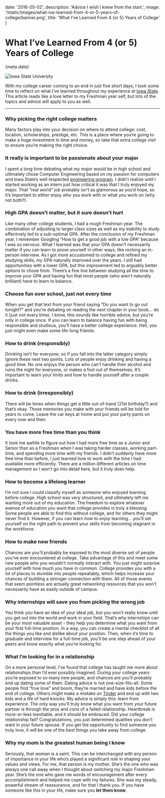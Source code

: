 
date: '2016-05-02',
description: 'Advice I wish I knew from the start.',
image: '/static/images/what-ive-learned-from-4-or-5-years-of-college/banner.png',
title: 'What I’ve Learned From 4 (or 5) Years of College'
}


# What I’ve Learned From 4 (or 5) Years of College

<Date>{meta.date}</Date>

![Iowa State University](/static/images/what-ive-learned-from-4-or-5-years-of-college/banner.png)

With my college career coming to an end in just five short days, I took some time to reflect on what I’ve learned throughout my experience at [Iowa State](https://www.iastate.edu). This article reads like a love letter to my Freshman year self, but lots of the topics and advice will apply to you as well.

---

### Why picking the right college matters

Many factors play into your decision on where to attend college: cost, location, scholarships, prestige, etc. This is a place where you’re going to make a huge investment in time and money, so take that extra college visit to ensure you’re making the right choice.

### It really is important to be passionate about your major

I spent a long time debating what my major would be in high school and ultimately chose Computer Engineering based on my passion for computers and Iowa State’s well respected [engineering program](https://catalog.iastate.edu/collegeofengineering/computerengineering/). I didn’t realize until I started working as an intern just how critical it was that I truly enjoyed my major. That “real world” job probably isn’t as glamorous as you’d hope, so it’s important to either enjoy who you work with or what you work on (why not both?).

### High GPA doesn’t matter, but it sure doesn’t hurt

Like many other college students, I had a rough Freshman year. The combination of adjusting to larger class sizes as well as my inability to study effectively led to a sub-optimal GPA. After the conclusion of my Freshman year, I remember Googling “How to get a good job with a low GPA” because I was so nervous. What I learned was that your GPA doesn’t necessarily matter if you can learn to prove yourself in other ways, like rocking an in-person interview. As I got more accustomed to college and refined my studying skills, my GPA naturally improved over the years. I still had opportunities with a lower GPA, but this improvement led to arguably better options to chose from. There’s a fine line between studying all the time to improve your GPA and having fun that most people (who aren’t naturally brilliant) have to learn to balance.

### Choose fun over school, just not every time

When you get that text from your friend saying “Do you want to go out tonight?” and you’re debating on reading the next chapter in your book… do it (just not every time). I know, this sounds like horrible advice, but you’re only in college once. If you can learn to balance having fun with being responsible and studious, you’ll have a better college experience. Hell, you just might even make some life-long friends.

### How to drink (responsibly)

Drinking isn’t for everyone, so if you fall into the latter category simply ignore these next two points. Lots of people enjoy drinking and having a good time. No one enjoys the person who can’t handle their alcohol and ruins the night for everyone, or makes a fool out of themselves. It’s important to learn your limits and how to handle yourself after a couple drinks.

### How to drink (irresponsibly)

There will be times when things get a little out-of-hand (21st birthday?) and that’s okay. Those memories you make with your friends will be told for years to come. Leave the car keys at home and put your party pants on every now and then.

### You have more free time than you think

It took me awhile to figure out how I had more free time as a Junior and Senior than as a Freshman when I was taking harder classes, working part-time, and spending more time with my friends. I didn’t suddenly have more free time than before, I just learned how to work with the time I had available more efficiently. There are a million different articles on time management so I won’t go into detail here, but it truly does help.

### How to become a lifelong learner

I’m not sure I could classify myself as someone who enjoyed learning before college. High school was very structured, and ultimately left me wanting more out of my education. The freedom to explore whatever avenue of education you want that college provides is truly a blessing. Some people are able to find this without college, and for others they might never find it. However, if you can learn how to <i>enjoy</i> learning… you’ll set yourself on the right path to prevent your skills from becoming stagnant in the workforce.

### How to make new friends

Chances are you’ll probably be exposed to the most diverse set of people you’ve ever encountered at college. Take advantage of this and meet some new people who you wouldn’t normally interact with. You just might surprise yourself with how much you have in common. College provides you with a lot of places to stumble into people repeatably, which helps increase your chances of building a stronger connection with them. All of those events that seem pointless are actually great networking resources that you won’t necessarily have as easily outside of campus.

### Why internships will save you from picking the wrong job

You think you have an idea of your ideal job, but you won’t really know until you get out into the world and work in your field. That’s why internships can be your most valuable asset - they help you determine what you want from your first full-time position. In a way, you can create a mental checklist of all the things you like and dislike about your position. Then, when it’s time to graduate and interview for a full-time job, you’ll be one step ahead of your peers and know exactly what you’re looking for.

### What I’m looking for in a relationship

On a more personal level, I’ve found that college has taught me more about relationships than I’d ever possibly imagined. During your college years you’re exposed to so many new people, and chances are you’ll probably end up dating some of them. Dating advice is not one-size-fits-all. Some people find “true love” and boom, they’re married and have kids before the end of college. Others might make a mistake on [Tinder](https://www.gotinder.com/) and end up with two kids and a life of hard knocks. My advice is simply this: learn from experience. The only way you’ll truly know what you want from your future partner is through the pros and cons of a failed relationship. Heartbreak is more-or-less inevitable, and it should be embraced. Did your college relationship fail? Congratulations, you just determined qualities you don’t want in your future spouse. If you get the opportunity to find someone you truly love, it will be one of the best things you take away from college.

### Why my mom is the greatest human being I know

Seriously, that woman is a saint. This can be interchanged with any person of importance in your life who’s played a significant role in shaping your values and views. For me, that person is my mother. She’s the one who was always one call away when I thought about switching my major Freshman year. She’s the one who gave me words of encouragement after every accomplishment and helped me cope with my failures. She was my steady, powerful stream of reassurance, and for that I thank you. If you have someone like this in your life, make sure you **let them know**.
